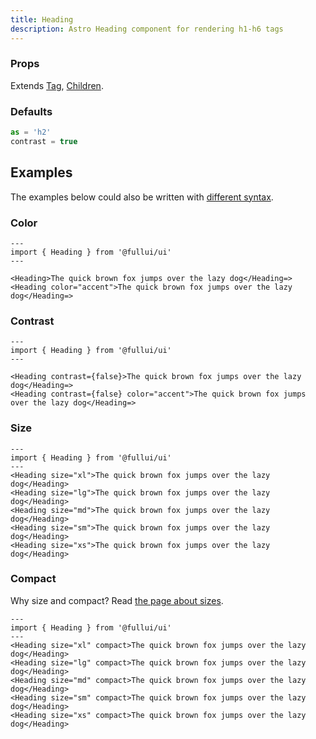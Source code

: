 ```yaml
---
title: Heading
description: Astro Heading component for rendering h1-h6 tags
---
```

### Props
Extends [Tag](/utility/tag), [Children](/utility/children).

### Defaults
```ts
as = 'h2' 
contrast = true
```

## Examples
The examples below could also be written with [different syntax](/overview/components).

### Color
```astro live
---
import { Heading } from '@fullui/ui'
---

<Heading>The quick brown fox jumps over the lazy dog</Heading=>   
<Heading color="accent">The quick brown fox jumps over the lazy dog</Heading=>  
```

### Contrast
```astro live
---
import { Heading } from '@fullui/ui'
---

<Heading contrast={false}>The quick brown fox jumps over the lazy dog</Heading=>   
<Heading contrast={false} color="accent">The quick brown fox jumps over the lazy dog</Heading=>  
```

### Size
```astro live
---
import { Heading } from '@fullui/ui'
--- 
<Heading size="xl">The quick brown fox jumps over the lazy dog</Heading>   
<Heading size="lg">The quick brown fox jumps over the lazy dog</Heading>   
<Heading size="md">The quick brown fox jumps over the lazy dog</Heading>  
<Heading size="sm">The quick brown fox jumps over the lazy dog</Heading>   
<Heading size="xs">The quick brown fox jumps over the lazy dog</Heading>   
```

### Compact
Why size and compact? Read [the page about sizes](/theme/size).
```astro live
---
import { Heading } from '@fullui/ui'
--- 
<Heading size="xl" compact>The quick brown fox jumps over the lazy dog</Heading>   
<Heading size="lg" compact>The quick brown fox jumps over the lazy dog</Heading>   
<Heading size="md" compact>The quick brown fox jumps over the lazy dog</Heading>  
<Heading size="sm" compact>The quick brown fox jumps over the lazy dog</Heading>
<Heading size="xs" compact>The quick brown fox jumps over the lazy dog</Heading>   
```
